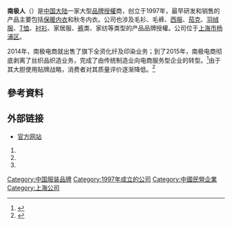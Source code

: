 
'''南极人'''（{{szse|002127|name=南极电商}}）是[[中国大陆|中国大陆]]一家大型[[品牌|品牌]][[授權|授權]]商，创立于1997年，最早研发和销售的产品主要包括[[保暖内衣|保暖内衣]]和秋冬内衣。公司也涉及毛衫、毛裤、[[西服|西服]]、[[茄克|茄克]]、[[羽绒服|羽绒服]]、[[T恤|T恤]]、[[衬衫|衬衫]]、家居服、[[裤|裤]]类、家纺等类型的产品品牌授權。公司位于[[上海市|上海市]][[杨浦区|杨浦区]]。

2014年，南极电商就出售了旗下全资化纤及印染业务；到了2015年，南极电商彻底剥离了丝织品织造业务，完成了由传统制造业向电商服务型企业的转型。<ref>{{cite news |title=南极人靠卖吊牌进账16.6亿 品控缺失年内已14次登质量黑榜 |url=https://health.huanqiu.com/article/9CaKrnKg0If |accessdate=2021-11-04 |work=环球网 |archive-date=2022-04-25 |archive-url=https://web.archive.org/web/20220425071034/https://health.huanqiu.com/article/9CaKrnKg0If }}</ref>由于其大胆使用贴牌战略，消费者对其质量评价逐渐降低。<ref>{{cite news |title=“品牌店”下单买到的却是“贴牌”产品 品牌授权岂能一“贴”了之？ |url=http://china.cnr.cn/gdgg/20211020/t20211020_525637740.shtml |accessdate=2021-11-04 |work=央广网 |archive-date=2021-11-12 |archive-url=https://web.archive.org/web/20211112002159/http://china.cnr.cn/gdgg/20211020/t20211020_525637740.shtml }}</ref>

==參考資料==
{{reflist}}

== 外部链接 ==
*[http://www.nanjiren.com.cn/ 官方网站] {{Wayback|url=http://www.nanjiren.com.cn/ |date=20190910144341 }}
# {{Cite web|url=http://www.nanjiren.com.cn/shownews.asp?id=94|title=改变营销模式，进军社区店和超市-访上海南极人纺织品发展有限公司董事长张玉祥|author=王强 刘超|date=2009年3月2日|deadurl=yes|archiveurl=https://web.archive.org/web/20110927012351/http://www.nanjiren.com.cn/shownews.asp?id=94|archivedate=2011年9月27日|accessdate=2011年9月12日}} 
# {{Cite web|url=http://www.nanjiren.com.cn/shownews.asp?id=95|title=南极人四项举措巧防信用风险|author=杨联民|date=2009年11月10日|deadurl=yes|archiveurl=https://web.archive.org/web/20110927182647/http://www.nanjiren.com.cn/shownews.asp?id=95|archivedate=2011年9月27日|accessdate=2011年9月15日}} 
# {{Cite web|url= http://www.cfw.com.cn/zgfsb/html/2009-12/04/content_89375.htm|title= “南极人”男装全面开拓国内市场|author= 周雯|date= 2009年12月4日}}{{Dead link|date=2020年3月 |bot=InternetArchiveBot |fix-attempted=yes }} 

[[Category:中国服装品牌|Category:中国服装品牌]]
[[Category:1997年成立的公司|Category:1997年成立的公司]]
[[Category:中國民營企業|Category:中國民營企業]]
[[Category:上海公司|Category:上海公司]]